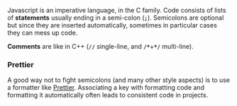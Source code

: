 
Javascript is an imperative language, in the C family. Code consists of lists of **statements** usually ending in a semi-colon (**`;`**). Semicolons are optional but since they are inserted automatically, sometimes in particular cases they can mess up code.

**Comments** are like in C++ (**`//`** single-line, and **`/*`**+**`*/`** multi-line).

### Prettier

A good way not to fight semicolons (and many other style aspects) is to use a formatter like [Prettier](https://prettier.io/). Associating a key with formatting code and formatting it automatically often leads to consistent code in projects.


